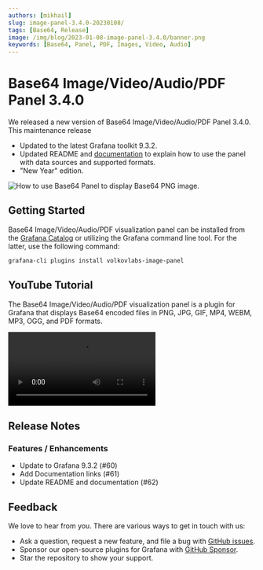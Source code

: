 ```yaml
---
authors: [mikhail]
slug: image-panel-3.4.0-20230108/
tags: [Base64, Release]
image: /img/blog/2023-01-08-image-panel-3.4.0/banner.png
keywords: [Base64, Panel, PDF, Images, Video, Audio]
---
```



# Base64 Image/Video/Audio/PDF Panel 3.4.0

We released a new version of Base64 Image/Video/Audio/PDF Panel 3.4.0. This maintenance release

- Updated to the latest Grafana toolkit 9.3.2.
- Updated README and [documentation](/plugins/volkovlabs-image-panel) to explain how to use the panel with data sources and supported formats.
- "New Year" edition.

<!--truncate-->

<Image
  title="How to use Base64 Panel to display Base64 PNG image."
  src="/img/blog/2023-01-08-image-panel-3.4.0/image.png"
/>

## Getting Started

Base64 Image/Video/Audio/PDF visualization panel can be installed from the [Grafana Catalog](https://grafana.com/grafana/plugins/volkovlabs-image-panel/) or utilizing the Grafana command line tool. For the latter, use the following command:

```bash
grafana-cli plugins install volkovlabs-image-panel
```

## YouTube Tutorial

The Base64 Image/Video/Audio/PDF visualization panel is a plugin for Grafana that displays Base64 encoded files in PNG, JPG, GIF, MP4, WEBM, MP3, OGG, and PDF formats.

<Video
  src="https://www.youtube.com/embed/1_bgLSehjhg"
  title="Images, PDFs, Video, Live Camera Feed on Grafana Dashboard."
/>

## Release Notes

### Features / Enhancements

- Update to Grafana 9.3.2 (#60)
- Add Documentation links (#61)
- Update README and documentation (#62)

## Feedback

We love to hear from you. There are various ways to get in touch with us:

- Ask a question, request a new feature, and file a bug with [GitHub issues](https://github.com/volkovlabs/volkovlabs-image-panel/issues/new/choose).
- Sponsor our open-source plugins for Grafana with [GitHub Sponsor](https://github.com/sponsors/VolkovLabs).
- Star the repository to show your support.

